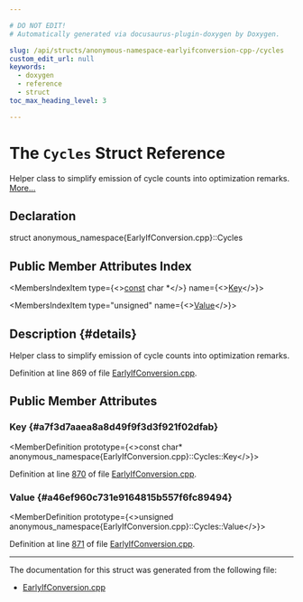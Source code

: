 ```yaml
---

# DO NOT EDIT!
# Automatically generated via docusaurus-plugin-doxygen by Doxygen.

slug: /api/structs/anonymous-namespace-earlyifconversion-cpp-/cycles
custom_edit_url: null
keywords:
  - doxygen
  - reference
  - struct
toc_max_heading_level: 3

---
```





# The `Cycles` Struct Reference

<DoxygenPage pluginConfig={pluginConfig}>

Helper class to simplify emission of cycle counts into optimization remarks. <a href="#details">More...</a>

## Declaration

<CodeBlock>struct anonymous_namespace{EarlyIfConversion.cpp}::Cycles</CodeBlock>

## Public Member Attributes Index

<MembersIndex>

<MembersIndexItem
  type={<><a href="/docs/api/files/lib/lib/target/lib/target/aarch64/aarch64promoteconstant-cpp/#a90f8350fecae261c25be85d38b451bff">const</a> char &#42;</>}
  name={<><a href="#a7f3d7aaea8a8d49f9f3d3f921f02dfab">Key</a></>}>
</MembersIndexItem>

<MembersIndexItem
  type="unsigned"
  name={<><a href="#a46ef960c731e9164815b557f6fc89494">Value</a></>}>
</MembersIndexItem>

</MembersIndex>

## Description {#details}

Helper class to simplify emission of cycle counts into optimization remarks.

Definition at line 869 of file <a href="/docs/api/files/lib/lib/codegen/earlyifconversion-cpp">EarlyIfConversion.cpp</a>.

<SectionDefinition>

## Public Member Attributes

### Key {#a7f3d7aaea8a8d49f9f3d3f921f02dfab}

<MemberDefinition
  prototype={<>const char&#42; anonymous&#95;namespace&#123;EarlyIfConversion.cpp&#125;::Cycles::Key</>}>

Definition at line <a href="/docs/api/files/lib/lib/codegen/earlyifconversion-cpp/#l00870">870</a> of file <a href="/docs/api/files/lib/lib/codegen/earlyifconversion-cpp">EarlyIfConversion.cpp</a>.
</MemberDefinition>

### Value {#a46ef960c731e9164815b557f6fc89494}

<MemberDefinition
  prototype={<>unsigned anonymous&#95;namespace&#123;EarlyIfConversion.cpp&#125;::Cycles::Value</>}>

Definition at line <a href="/docs/api/files/lib/lib/codegen/earlyifconversion-cpp/#l00871">871</a> of file <a href="/docs/api/files/lib/lib/codegen/earlyifconversion-cpp">EarlyIfConversion.cpp</a>.
</MemberDefinition>

</SectionDefinition>

<hr/>

The documentation for this struct was generated from the following file:

<ul>
<li><a href="/docs/api/files/lib/lib/codegen/earlyifconversion-cpp">EarlyIfConversion.cpp</a></li>
</ul>

</DoxygenPage>
